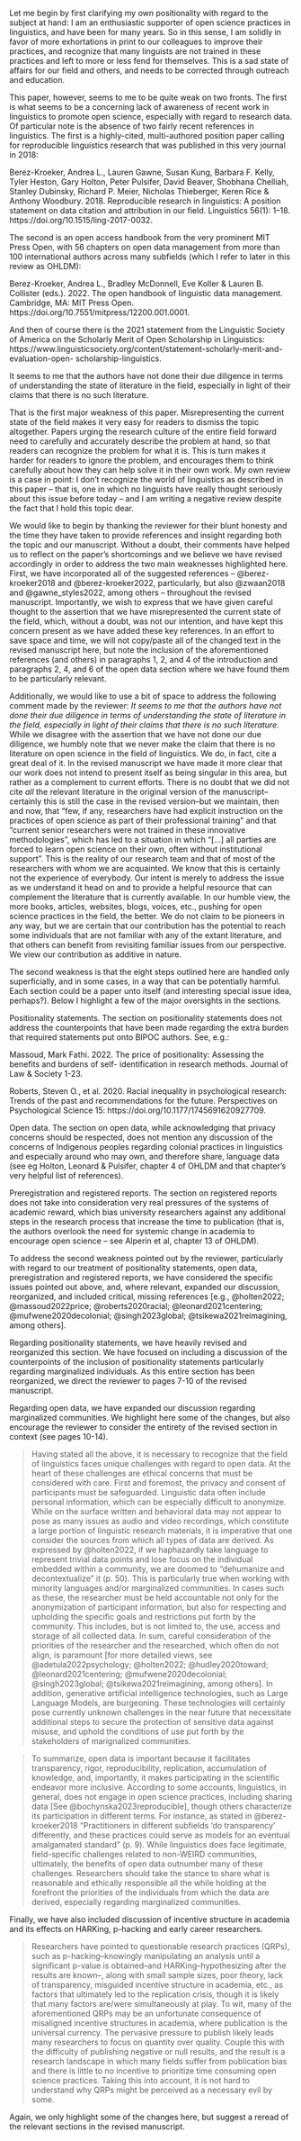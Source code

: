<!-- https://github.com/RAP-group/guide_to_open_science/issues/17 -->
:::reviewer
Let me begin by first clarifying my own positionality with regard to the subject at hand: I am an enthusiastic supporter of open science practices in linguistics, and have been for many years. So in this sense, I am solidly in favor of more exhortations in print to our colleagues to improve their practices, and recognize that many linguists are not trained in these practices and left to more or less fend for themselves. This is a sad state of affairs for our field and others, and needs to be corrected through outreach and education.

This paper, however, seems to me to be quite weak on two fronts. The first is what seems to be a concerning lack of awareness of recent work in linguistics to promote open science, especially with regard to research data. Of particular note is the absence of two fairly recent references in linguistics. The first is a highly-cited, multi-authored position paper calling for reproducible linguistics research that was published in this very journal in 2018:

Berez-Kroeker, Andrea L., Lauren Gawne, Susan Kung, Barbara F. Kelly, Tyler Heston, Gary Holton, Peter Pulsifer, David Beaver, Shobhana Chelliah, Stanley Dubinsky, Richard P. Meier, Nicholas Thieberger, Keren Rice & Anthony Woodbury. 2018. Reproducible research in linguistics: A position statement on data citation and attribution in our field. Linguistics 56(1): 1–18. https://doi.org/10.1515/ling-2017-0032.

The second is an open access handbook from the very prominent MIT Press Open, with 56 chapters on open data management from more than 100 international authors across many subfields (which I refer to later in this review as OHLDM):

Berez-Kroeker, Andrea L., Bradley McDonnell, Eve Koller & Lauren B. Collister (eds.). 2022. The open handbook of linguistic data management. Cambridge, MA: MIT Press Open. https://doi.org/10.7551/mitpress/12200.001.0001.

And then of course there is the 2021 statement from the Linguistic Society of America on the Scholarly Merit of Open Scholarship in Linguistics:
https://www.linguisticsociety.org/content/statement-scholarly-merit-and-evaluation-open- scholarship-linguistics.

It seems to me that the authors have not done their due diligence in terms of understanding the state of literature in the field, especially in light of their claims that there is no such literature.

That is the first major weakness of this paper. Misrepresenting the current state of the field makes it very easy for readers to dismiss the topic altogether. Papers urging the research culture of the entire field forward need to carefully and accurately describe the problem at hand, so that readers can recognize the problem for what it is. This is turn makes it harder for readers to ignore the problem, and encourages them to think carefully about how they can help solve it in their own work. My own review is a case in point: I don’t recognize the world of linguistics as described in this paper -- that is, one in which no linguists have really thought seriously about this issue before today – and I am writing a negative review despite the fact that I hold this topic dear.
:::

We would like to begin by thanking the reviewer for their blunt honesty and the time they have taken to provide references and insight regarding both the topic and our manuscript. 
Without a doubt, their comments have helped us to reflect on the paper's shortcomings and we believe we have revised accordingly in order to address the two main weaknesses highlighted here. 
First, we have incorporated all of the suggested references -- @berez-kroeker2018 and @berez-kroeker2022, particularly, but also @zwaan2018 and @gawne_styles2022, among others -- throughout the revised manuscript. 
Importantly, we wish to express that we have given careful thought to the assertion that we have misrepresented the current state of the field, which, without a doubt, was not our intention, and have kept this concern present as we have added these key references. 
In an effort to save space and time, we will not copy/paste all of the changed text in the revised manuscript here, but note the inclusion of the aforementioned references (and others) in paragraphs 1, 2, and 4 of the introduction and paragraphs 2, 4, and 6 of the open data section  where we have found them to be particularly relevant. 

Additionally, we would like to use a bit of space to address the following comment made by the reviewer: *It seems to me that the authors have not done their due diligence in terms of understanding the state of literature in the field, especially in light of their claims that there is no such literature*.
While we disagree with the assertion that we have not done our due diligence, we humbly note that we never make the claim that there is no literature on open science in the field of linguistics. 
We do, in fact, cite a great deal of it. 
In the revised manuscript we have made it more clear that our work does not intend to present itself as being singular in this area, but rather as a complement to current efforts. 
There is no doubt that we did not cite *all* the relevant literature in the original version of the manuscript--certainly this is still the case in the revised version--but we maintain, then and now, that "few, if any, researchers have had explicit instruction on the practices of open science as part of their professional training" and that "current senior researchers were not trained in these innovative methodologies", which has led to a situation in which "[...] all parties are forced to learn open science on their own, often without institutional support". 
This is the reality of our research team and that of most of the researchers with whom we are acquainted. 
We know that this is certainly not the experience of everybody. 
Our intent is merely to address the issue as we understand it head on and to provide a helpful resource that can complement the literature that is currently available. 
In our humble view, the more books, articles, websites, blogs, voices, etc., pushing for open science practices in the field, the better. 
We do not claim to be pioneers in any way, but we are certain that our contribution has the potential to reach some individuals that are not familiar with any of the extant literature, and that others can benefit from revisiting familiar issues from our perspective. 
We view our contribution as additive in nature. 

\Done
\Easy




:::reviewer
The second weakness is that the eight steps outlined here are handled only superficially, and in some cases, in a way that can be potentially harmful. Each section could be a paper unto itself (and interesting special issue idea, perhaps?). Below I highlight a few of the major oversights in the sections.

Positionality statements. The section on positionality statements does not address the counterpoints that have been made regarding the extra burden that required statements put onto BIPOC authors. See, e.g.:

Massoud, Mark Fathi. 2022. The price of positionality: Assessing the benefits and burdens of self- identification in research methods. Journal of Law & Society 1-23.

Roberts, Steven O., et al. 2020. Racial inequality in psychological research: Trends of the past and recommendations for the future. Perspectives on Psychological Science 15: https://doi.org/10.1177/1745691620927709.

Open data. The section on open data, while acknowledging that privacy concerns should be respected, does not mention any discussion of the concerns of Indigenous peoples regarding colonial practices in linguistics and especially around who may own, and therefore share, language data (see eg Holton, Leonard & Pulsifer, chapter 4 of OHLDM and that chapter’s very helpful list of references).

Preregistration and registered reports. The section on registered reports does not take into consideration very real pressures of the systems of academic reward, which bias university researchers against any additional steps in the research process that increase the time to publication (that is, the authors overlook the need for systemic change in academia to encourage open science – see Alperin et al, chapter 13 of OHLDM).
:::

To address the second weakness pointed out by the reviewer, particularly with regard to our treatment of positionality statements, open data, preregistration and registered reports, we have considered the specific issues pointed out above, and, where relevant, expanded our discussion, reorganized, and included critical, missing references [e.g., @holten2022; @massoud2022price; @roberts2020racial; @leonard2021centering; @mufwene2020decolonial; @singh2023global; @tsikewa2021reimagining, among others]. 

Regarding positionality statements, we have heavily revised and reorganized this section. 
We have focused on including a discussion of the counterpoints of the inclusion of positionality statements particularly regarding marginalized individuals. 
As this entire section has been reorganized, we direct the reviewer to pages 7-10 of the revised manuscript. 

Regarding open data, we have expanded our discussion regarding marginalized communities. 
We highlight here some of the changes, but also encourage the reviewer to consider the entirety of the revised section in context (see pages 10-14).

> Having stated all the above, it is necessary to recognize that the field of linguistics faces unique challenges with regard to open data. 
At the heart of these challenges are ethical concerns that must be considered with care. 
First and foremost, the privacy and consent of participants must be safeguarded.
Linguistic data often include personal information, which can be especially difficult to anonymize. 
While on the surface written and behavioral data may not appear to pose as many issues as audio and video recordings, which constitute a large portion of linguistic research materials, it is imperative that one consider the sources from which all types of data are derived.
As expressed by @holten2022, if we haphazardly take language to represent trivial data points and lose focus on the individual embedded within a community, we are doomed to "dehumanize and decontextualize" it (p. 50). 
This is particularly true when working with minority languages and/or marginalized communities. 
In cases such as these, the researcher must be held accountable not only for the anonymization of participant information, but also for respecting and upholding the specific goals and restrictions put forth by the community.
This includes, but is not limited to, the use, access and storage of all collected data. 
In sum, careful consideration of the priorities of the researcher and the researched, which often do not align, is paramount [for more detailed views, see @adetula2022psychology; @holten2022; @hudley2020toward; @leonard2021centering; @mufwene2020decolonial; @singh2023global; @tsikewa2021reimagining, among others].
In addition, generative artificial intelligence technologies, such as Large Language Models, are burgeoning. 
These technologies will certainly pose currently unknown challenges in the near future that necessitate additional steps to secure the protection of sensitive data against misuse, and uphold the conditions of use put forth by the stakeholders of marignalized communities.

> To summarize, open data is important because it facilitates transparency, rigor, reproducibility, replication, accumulation of knowledge, and, importantly, it makes participating in the scientific endeavor more inclusive. 
According to some accounts, linguistics, in general, does not engage in open science practices, including sharing data [See @bochynska2023reproducible], though others characterize its participation in different terms. 
For instance, as stated in @berez-kroeker2018 "Practitioners in different subfields 'do transparency' differently, and these practices could serve as models for an eventual amalgamated standard" (p. 9).
While linguistics does face legitimate, field-specific challenges related to non-WEIRD communities, ultimately, the benefits of open data outnumber many of these challenges. 
Researchers should take the stance to share what is reasonable and ethically responsible all the while holding at the forefront the priorities of the individuals from which the data are derived, especially regarding marginalized communities. 

Finally, we have also included discussion of incentive structure in academia and its effects on HARKing, p-hacking and early career researchers. 

> Researchers have pointed to questionable research practices (QRPs), such as p-hacking--knowingly manipulating an analysis until a significant p-value is obtained--and HARKing--hypothesizing after the results are known--, along with small sample sizes, poor theory, lack of transparency, misguided incentive structure in academia, etc., as factors that ultimately led to the replication crisis, though it is likely that many factors are/were simultaneously at play. 
To wit, many of the aforementioned QRPs may be an unfortunate consequence of misaligned incentive structures in academia, where publication is the universal currency. 
The pervasive pressure to publish likely leads many researchers to focus on quantity over quality. 
Couple this with the difficulty of publishing negative or null results, and the result is a research landscape in which many fields suffer from publication bias and there is little to no incentive to prioritize time consuming open science practices. 
Taking this into account, it is not hard to understand why QRPs might be perceived as a necessary evil by some.

Again, we only highlight some of the changes here, but suggest a reread of the relevant sections in the revised manuscript. 

\Done
\Medium
